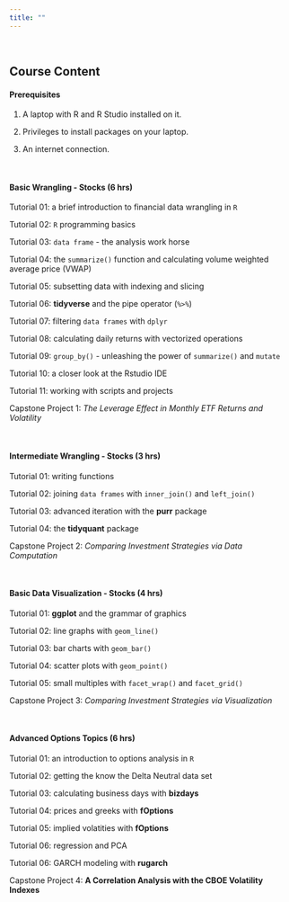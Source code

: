 ```yaml
---
title: ""
---
```


<style>
    body .main-container {
        max-width: 800px;
    }
</style>

&nbsp;

## **Course Content**


#### Prerequisites

1. A laptop with R and R Studio installed on it.

2. Privileges to install packages on your laptop.

3. An internet connection.

&nbsp;

#### Basic Wrangling - Stocks (6 hrs)

Tutorial 01: a brief introduction to financial data wrangling in `R`

Tutorial 02: `R` programming basics

Tutorial 03: `data frame` - the analysis work horse

Tutorial 04: the `summarize()` function and calculating volume weighted average price (VWAP)

Tutorial 05: subsetting data with indexing and slicing

Tutorial 06: **tidyverse** and the pipe operator (`%>%`)

Tutorial 07: filtering `data frames` with `dplyr`

Tutorial 08: calculating daily returns with vectorized operations

Tutorial 09: `group_by()` - unleashing the power of `summarize()` and `mutate`

Tutorial 10: a closer look at the Rstudio IDE

Tutorial 11: working with scripts and projects

Capstone Project 1: *The Leverage Effect in Monthly ETF Returns and Volatility*

<br>

#### Intermediate Wrangling - Stocks (3 hrs)

Tutorial 01: writing functions

Tutorial 02: joining `data frames` with `inner_join()` and `left_join()`

Tutorial 03: advanced iteration with the **purr** package

Tutorial 04: the **tidyquant** package

Capstone Project 2: *Comparing Investment Strategies via Data Computation*

<br>

#### Basic Data Visualization - Stocks (4 hrs)

Tutorial 01: **ggplot** and the grammar of graphics

Tutorial 02: line graphs with `geom_line()`

Tutorial 03: bar charts with `geom_bar()`

Tutorial 04: scatter plots with `geom_point()`

Tutorial 05: small multiples with `facet_wrap()` and `facet_grid()`

Capstone Project 3:  *Comparing Investment Strategies via Visualization*

<br>

#### Advanced Options Topics (6 hrs)

Tutorial 01: an introduction to options analysis in `R`

Tutorial 02: getting the know the Delta Neutral data set

Tutorial 03: calculating business days with **bizdays**

Tutorial 04: prices and greeks with **fOptions**

Tutorial 05: implied volatities with **fOptions**

Tutorial 06: regression and PCA

Tutorial 06: GARCH modeling with **rugarch**

Capstone Project 4: **A Correlation Analysis with the CBOE Volatility Indexes**


<!-- #### Advanced Visualization - Options () -->


<!-- #### Authoring in R -->

<!-- Tutorial 01: Rmarkdown -->

<!-- Tutorial 02: -->

